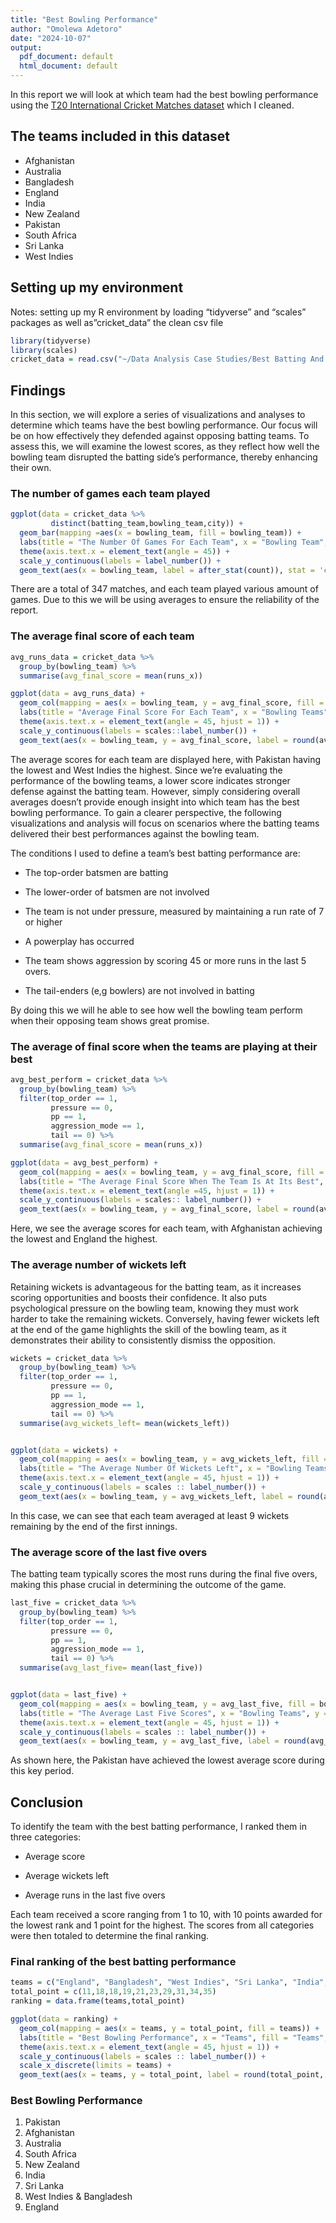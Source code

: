 ---
title: "Best Bowling Performance"
author: "Omolewa Adetoro"
date: "2024-10-07"
output:
  pdf_document: default
  html_document: default
---

In this report we will look at which team had the best bowling performance using the [T20 International Cricket Matches dataset](https://www.kaggle.com/datasets/shreyasnaphad/cricket-score-predictor) which I cleaned.

## **The teams included in this dataset**

-   Afghanistan
-   Australia
-   Bangladesh
-   England
-   India
-   New Zealand
-   Pakistan
-   South Africa
-   Sri Lanka
-   West Indies

## **Setting up my environment**

Notes: setting up my R environment by loading "tidyverse" and "scales" packages as well as"cricket_data" the clean csv file

```{r setting up my environment, message=FALSE, warning=FALSE}
library(tidyverse)
library(scales)
cricket_data = read.csv("~/Data Analysis Case Studies/Best Batting And Bowling Performance/clean cricket data.csv")
```

## **Findings**

In this section, we will explore a series of visualizations and analyses to determine which teams have the best bowling performance. Our focus will be on how effectively they defended against opposing batting teams. To assess this, we will examine the lowest scores, as they reflect how well the bowling team disrupted the batting side’s performance, thereby enhancing their own.

### **The number of games each team played**

```{r the number of games played, echo=FALSE, message=FALSE, warning=FALSE}
ggplot(data = cricket_data %>%
         distinct(batting_team,bowling_team,city)) +
  geom_bar(mapping =aes(x = bowling_team, fill = bowling_team)) +
  labs(title = "The Number Of Games For Each Team", x = "Bowling Team", y = "Number Of Games", fill = "Bowling Teams") +
  theme(axis.text.x = element_text(angle = 45)) +
  scale_y_continuous(labels = label_number()) +
  geom_text(aes(x = bowling_team, label = after_stat(count)), stat = 'count', vjust = -0.5) 
```

There are a total of 347 matches, and each team played various amount of games. Due to this we will be using averages to ensure the reliability of the report.

### **The average final score of each team**

```{r average score, echo=FALSE, message=FALSE, warning=FALSE}
avg_runs_data = cricket_data %>%
  group_by(bowling_team) %>%
  summarise(avg_final_score = mean(runs_x))

ggplot(data = avg_runs_data) +
  geom_col(mapping = aes(x = bowling_team, y = avg_final_score, fill = bowling_team)) +
  labs(title = "Average Final Score For Each Team", x = "Bowling Teams", y = "Average Final Score", fill = "Bowling Teams") +
  theme(axis.text.x = element_text(angle = 45, hjust = 1)) +
  scale_y_continuous(labels = scales::label_number()) +
  geom_text(aes(x = bowling_team, y = avg_final_score, label = round(avg_final_score, 1)), vjust = -0.5)
```

The average scores for each team are displayed here, with Pakistan having the lowest and West Indies the highest. Since we're evaluating the performance of the bowling teams, a lower score indicates stronger defense against the batting team. However, simply considering overall averages doesn't provide enough insight into which team has the best bowling performance. To gain a clearer perspective, the following visualizations and analysis will focus on scenarios where the batting teams delivered their best performances against the bowling team.

The conditions I used to define a team's best batting performance are:

-   The top-order batsmen are batting

-   The lower-order of batsmen are not involved

-   The team is not under pressure, measured by maintaining a run rate of 7 or higher

-   A powerplay has occurred

-   The team shows aggression by scoring 45 or more runs in the last 5 overs.

-   The tail-enders (e,g bowlers) are not involved in batting

By doing this we will he able to see how well the bowling team perform when their opposing team shows great promise.

### **The average of final score when the teams are playing at their best**

```{r average score at their best, echo=FALSE, message=FALSE, warning=FALSE}
avg_best_perform = cricket_data %>% 
  group_by(bowling_team) %>% 
  filter(top_order == 1, 
         pressure == 0, 
         pp == 1, 
         aggression_mode == 1, 
         tail == 0) %>% 
  summarise(avg_final_score = mean(runs_x))

ggplot(data = avg_best_perform) +
  geom_col(mapping = aes(x = bowling_team, y = avg_final_score, fill = bowling_team)) +
  labs(title = "The Average Final Score When The Team Is At Its Best", x = "Bowling Teams", y = "Average Final Score", fill = "Bowling Teams") +
  theme(axis.text.x = element_text(angle =45, hjust = 1)) +
  scale_y_continuous(labels = scales:: label_number()) +
  geom_text(aes(x = bowling_team, y = avg_final_score, label = round(avg_final_score, 1)), vjust = -0.5)
```

Here, we see the average scores for each team, with Afghanistan achieving the lowest and England the highest.

### **The average number of wickets left**

Retaining wickets is advantageous for the batting team, as it increases scoring opportunities and boosts their confidence. It also puts psychological pressure on the bowling team, knowing they must work harder to take the remaining wickets. Conversely, having fewer wickets left at the end of the game highlights the skill of the bowling team, as it demonstrates their ability to consistently dismiss the opposition.

```{r average wickets left, echo=FALSE, warning=FALSE}
wickets = cricket_data %>% 
  group_by(bowling_team) %>% 
  filter(top_order == 1, 
         pressure == 0, 
         pp == 1, 
         aggression_mode == 1, 
         tail == 0) %>% 
  summarise(avg_wickets_left= mean(wickets_left))


ggplot(data = wickets) +
  geom_col(mapping = aes(x = bowling_team, y = avg_wickets_left, fill = bowling_team)) +
  labs(title = "The Average Number Of Wickets Left", x = "Bowling Teams", y = "Number Of Wickets", fill = "Bowling Team") +
  theme(axis.text.x = element_text(angle = 45, hjust = 1)) +
  scale_y_continuous(labels = scales :: label_number()) +
  geom_text(aes(x = bowling_team, y = avg_wickets_left, label = round(avg_wickets_left, 1)), vjust = -0.5)
```

In this case, we can see that each team averaged at least 9 wickets remaining by the end of the first innings.

### **The average score of the last five overs**

The batting team typically scores the most runs during the final five overs, making this phase crucial in determining the outcome of the game.

```{r average last five score, echo=FALSE, message=FALSE, warning=FALSE}
last_five = cricket_data %>% 
  group_by(bowling_team) %>% 
  filter(top_order == 1, 
         pressure == 0, 
         pp == 1, 
         aggression_mode == 1, 
         tail == 0) %>% 
  summarise(avg_last_five= mean(last_five))


ggplot(data = last_five) +
  geom_col(mapping = aes(x = bowling_team, y = avg_last_five, fill = bowling_team)) +
  labs(title = "The Average Last Five Scores", x = "Bowling Teams", y = "Last Five Score", fill = "Bowling Team") +
  theme(axis.text.x = element_text(angle = 45, hjust = 1)) +
  scale_y_continuous(labels = scales :: label_number()) +
  geom_text(aes(x = bowling_team, y = avg_last_five, label = round(avg_last_five, 1)), vjust = -0.5)
```

As shown here, the Pakistan have achieved the lowest average score during this key period.

## **Conclusion**

To identify the team with the best batting performance, I ranked them in three categories:

-   Average score

-   Average wickets left

-   Average runs in the last five overs

Each team received a score ranging from 1 to 10, with 10 points awarded for the lowest rank and 1 point for the highest. The scores from all categories were then totaled to determine the final ranking.

### **Final ranking of the best batting performance**

```{r final ranking, echo=FALSE, message=FALSE, warning=FALSE}
teams = c("England", "Bangladesh", "West Indies", "Sri Lanka", "India", "New Zealand", "South Africa", " Australia", "Afghanistan", "Pakistan")
total_point = c(11,18,18,19,21,23,29,31,34,35)
ranking = data.frame(teams,total_point)

ggplot(data = ranking) +
  geom_col(mapping = aes(x = teams, y = total_point, fill = teams)) +
  labs(title = "Best Bowling Performance", x = "Teams", fill = "Teams", y = "Points") +
  theme(axis.text.x = element_text(angle = 45, hjust = 1)) +
  scale_y_continuous(labels = scales :: label_number()) +
  scale_x_discrete(limits = teams) +
  geom_text(aes(x = teams, y = total_point, label = round(total_point, 1)), vjust = -0.5)
```

### **Best Bowling Performance**

1.  Pakistan
2.  Afghanistan
3.  Australia
4.  South Africa
5.  New Zealand
6.  India
7.  Sri Lanka
8.  West Indies & Bangladesh
9.  England
